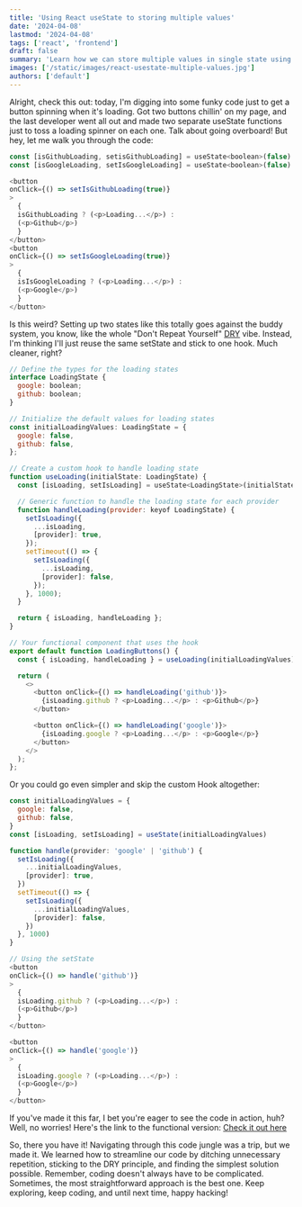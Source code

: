 ```yaml
---
title: 'Using React useState to storing multiple values'
date: '2024-04-08'
lastmod: '2024-04-08'
tags: ['react', 'frontend']
draft: false
summary: 'Learn how we can store multiple values in single state using useState hook in functional component.'
images: ['/static/images/react-usestate-multiple-values.jpg']
authors: ['default']
---
```


Alright, check this out: today, I'm digging into some funky code just to get a button spinning when it's loading. Got two buttons chillin' on my page, and the last developer went all out and made two separate useState functions just to toss a loading spinner on each one. Talk about going overboard! But hey, let me walk you through the code:

```js
const [isGithubLoading, setisGithubLoading] = useState<boolean>(false)
const [isGoogleLoading, setIsGoogleLoading] = useState<boolean>(false)

<button
onClick={() => setIsGithubLoading(true)}
>
  {
  isGithubLoading ? (<p>Loading...</p>) :
  (<p>Github</p>)
  }
</button>
<button
onClick={() => setIsGoogleLoading(true)}
>
  {
  isIsGoogleLoading ? (<p>Loading...</p>) :
  (<p>Google</p>)
  }
</button>
```

Is this weird? Setting up two states like this totally goes against the buddy system, you know, like the whole "Don't Repeat Yourself" [DRY](https://en.wikipedia.org/wiki/Don%27t_repeat_yourself) vibe. Instead, I'm thinking I'll just reuse the same setState and stick to one hook. Much cleaner, right?

```js
// Define the types for the loading states
interface LoadingState {
  google: boolean;
  github: boolean;
}

// Initialize the default values for loading states
const initialLoadingValues: LoadingState = {
  google: false,
  github: false,
};

// Create a custom hook to handle loading state
function useLoading(initialState: LoadingState) {
  const [isLoading, setIsLoading] = useState<LoadingState>(initialState);

  // Generic function to handle the loading state for each provider
  function handleLoading(provider: keyof LoadingState) {
    setIsLoading({
      ...isLoading,
      [provider]: true,
    });
    setTimeout(() => {
      setIsLoading({
        ...isLoading,
        [provider]: false,
      });
    }, 1000);
  }

  return { isLoading, handleLoading };
}

// Your functional component that uses the hook
export default function LoadingButtons() {
  const { isLoading, handleLoading } = useLoading(initialLoadingValues);

  return (
    <>
      <button onClick={() => handleLoading('github')}>
        {isLoading.github ? <p>Loading...</p> : <p>Github</p>}
      </button>

      <button onClick={() => handleLoading('google')}>
        {isLoading.google ? <p>Loading...</p> : <p>Google</p>}
      </button>
    </>
  );
};
```

Or you could go even simpler and skip the custom Hook altogether:

```js
const initialLoadingValues = {
  google: false,
  github: false,
}
const [isLoading, setIsLoading] = useState(initialLoadingValues)

function handle(provider: 'google' | 'github') {
  setIsLoading({
    ...initialLoadingValues,
    [provider]: true,
  })
  setTimeout(() => {
    setIsLoading({
      ...initialLoadingValues,
      [provider]: false,
    })
  }, 1000)
}

// Using the setState
<button
onClick={() => handle('github')}
>
  {
  isLoading.github ? (<p>Loading...</p>) :
  (<p>Github</p>)
  }
</button>

<button
onClick={() => handle('google')}
>
  {
  isLoading.google ? (<p>Loading...</p>) :
  (<p>Google</p>)
  }
</button>

```

If you've made it this far, I bet you're eager to see the code in action, huh? Well, no worries! Here's the link to the functional version: [Check it out here](https://bit.ly/usestate-storing-multiple-values)

So, there you have it! Navigating through this code jungle was a trip, but we made it. We learned how to streamline our code by ditching unnecessary repetition, sticking to the DRY principle, and finding the simplest solution possible. Remember, coding doesn't always have to be complicated. Sometimes, the most straightforward approach is the best one. Keep exploring, keep coding, and until next time, happy hacking!
